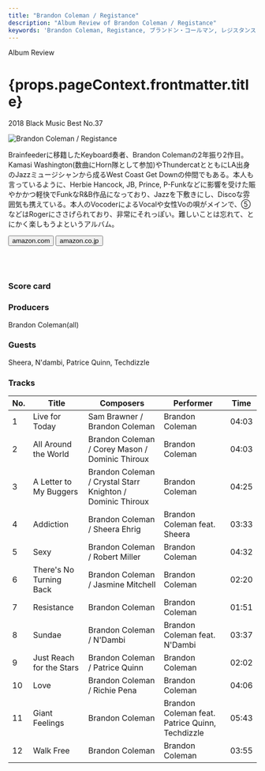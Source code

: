 ```yaml
---
title: "Brandon Coleman / Registance"
description: "Album Review of Brandon Coleman / Registance"
keywords: 'Brandon Coleman, Registance, ブランドン・コールマン, レジスタンス'
---
```




<p className="largeP">Album Review</p>
<h1 className="h1--no--margin">{props.pageContext.frontmatter.title}</h1>
<p className="largeP"><Link to="/best50/2018/">2018 Black Music Best No.37</Link></p>

<Row  className="image-card-group">
	<Column colMd={"4"} colLg={"4"} noGutterMdLeft="">
       <ImageCard>

![Brandon Coleman / Registance](../../images/cd/brandoncoleman1L.jpg) 

</ImageCard>
	</Column>
	<Column colMd={"8"} colLg={"8"} noGutterMdLeft="">
	<p>
	Brainfeederに移籍したKeyboard奏者、Brandon Colemanの2年振り2作目。Kamasi Washington(数曲にHorn隊として参加)やThundercatとともにLA出身のJazzミュージシャンから成るWest Coast Get Downの仲間でもある。本人も言っているように、Herbie Hancock, JB, Prince, P-Funkなどに影響を受けた賑やかかつ軽快でFunkなR&B作品になっており、Jazzを下敷きにし、Discoな雰囲気も携えている。本人のVocoderによるVocalや女性Voの唄がメインで、⑤などはRogerにささげられており、非常にそれっぽい。難しいことは忘れて、とにかく楽しもうよというアルバム。
	</p>
	<div>
	  <Button href="https://amzn.to/2AnF9D0" kind="primary" size="small" renderIcon={ArrowUpRight24}>
      amazon.com
    </Button>
    <Button href="https://amzn.to/31BsOGr" kind="secondary" size="small" renderIcon={ArrowUpRight24}>
      amazon.co.jp
    </Button>
	</div>
	<a href="https://geo.music.apple.com/jp/album/resistance/1407275826?mt=1&app=music&ls=1&at=11lcug" style="display:inline-block;overflow:hidden;background:url(https://linkmaker.itunes.apple.com/ja-jp/lockup.svg?releaseDate=2018-09-14&kind=album&bubble=apple_music&style=mono-black) no-repeat;width:180px;height:45px;"></a>
	<a href="https://geo.music.apple.com/jp/album/resistance/1407275826?app=itunes&at=11lcug" style="display:inline-block;overflow:hidden;background:url(https://linkmaker.itunes.apple.com/ja-jp/badge-lrg.svg?releaseDate=2018-09-14T00:00:00Z&kind=album&bubble=itunes_music) no-repeat;width:140px;height:45px;"></a>
	</Column>
</Row>
<Row >
	<Column colMd={"4"} colLg={"4"} noGutterMdLeft="">
<div>
    <h3>Score card</h3>
		<SliderJS1 value="5" />
    <SliderJS2 value="2" />
		<SliderJS3 value="1" />
    <SliderJS4 value="8" />
</div>
</Column>
<Column colMd={"8"} colLg={"8"} noGutterMdLeft="">
<div>
<h3>Producers</h3>
<p>
Brandon Coleman(all)
</p>
<h3>Guests</h3>
<p>
	Sheera, N'dambi, Patrice Quinn, Techdizzle
</p>
</div>
</Column>
</Row>

<h3>Tracks</h3>

|	No. |	 Title                   |	 Composers                                                |	 Performer                                      |	 Time	|
|	--- |	------------------------ | ---------------------------------------------------------- | ----------------------------------------------- | ----- |
|	1	  |	Live for Today           | Sam Brawner / Brandon Coleman                             	|	Brandon Coleman                                	|	04:03	|
|	2	  |	All Around the World     | Brandon Coleman / Corey Mason / Dominic Thiroux           	|	Brandon Coleman                                	|	04:03	|
|	3	  |	A Letter to My Buggers   | Brandon Coleman / Crystal Starr Knighton / Dominic Thiroux	|	Brandon Coleman                                	|	04:25	|
|	4	  |	Addiction                | Brandon Coleman / Sheera Ehrig                            	|	Brandon Coleman feat. Sheera                   	|	03:33	|
|	5	  |	Sexy                     | Brandon Coleman / Robert Miller                           	|	Brandon Coleman                                	|	04:32	|
|	6	  |	There's No Turning Back  | Brandon Coleman / Jasmine Mitchell                        	|	Brandon Coleman                                	|	02:20	|
|	7	  |	Resistance               | Brandon Coleman                                           	|	Brandon Coleman                                	|	01:51	|
|	8	  |	Sundae                   | Brandon Coleman / N'Dambi                                 	|	Brandon Coleman feat. N'Dambi                  	|	03:37	|
|	9	  |	Just Reach for the Stars | Brandon Coleman / Patrice Quinn                           	|	Brandon Coleman                                	|	02:02	|
|	10	|	Love                     | Brandon Coleman / Richie Pena                             	|	Brandon Coleman                                	|	04:06	|
|	11	|	Giant Feelings           | Brandon Coleman                                           	|	Brandon Coleman feat. Patrice Quinn, Techdizzle	|	05:43	|
|	12	|	Walk Free                | Brandon Coleman                                           	|	Brandon Coleman                                	|	03:55	|
